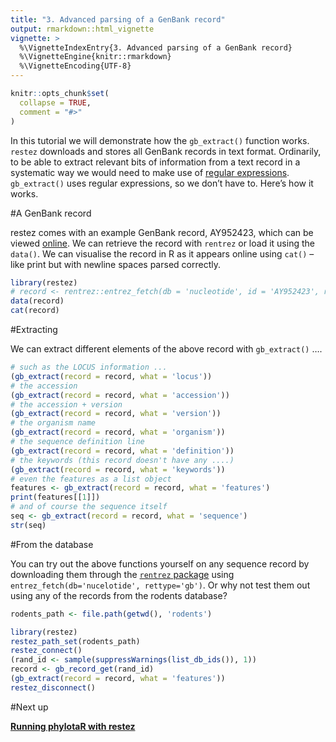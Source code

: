 ```yaml
---
title: "3. Advanced parsing of a GenBank record"
output: rmarkdown::html_vignette
vignette: >
  %\VignetteIndexEntry{3. Advanced parsing of a GenBank record}
  %\VignetteEngine{knitr::rmarkdown}
  %\VignetteEncoding{UTF-8}
---
```


```r
knitr::opts_chunk$set(
  collapse = TRUE,
  comment = "#>"
)
```

In this tutorial we will demonstrate how the `gb_extract()` function works. `restez` downloads and stores all GenBank records in text format. Ordinarily, to be able to extract relevant bits of information from a text record in a systematic way we would need to make use of [regular expressions](https://en.wikipedia.org/wiki/Regular_expression). `gb_extract()` uses regular expressions, so we don't have to. Here's how it works.

#A GenBank record

restez comes with an example GenBank record, AY952423, which can be viewed [online](https://www.ncbi.nlm.nih.gov/nuccore/AY952423.1). We can retrieve the record with `rentrez` or load it using the `data()`. We can visualise the record in R as it appears online using `cat()` -- like print but with newline spaces parsed correctly.

```r
library(restez)
# record <- rentrez::entrez_fetch(db = 'nucleotide', id = 'AY952423', rettype = 'gb', retmode = 'text')
data(record)
cat(record)
```

#Extracting

We can extract different elements of the above record with `gb_extract()` ....

```r
# such as the LOCUS information ...
(gb_extract(record = record, what = 'locus'))
# the accession
(gb_extract(record = record, what = 'accession'))
# the accession + version
(gb_extract(record = record, what = 'version'))
# the organism name
(gb_extract(record = record, what = 'organism'))
# the sequence definition line
(gb_extract(record = record, what = 'definition'))
# the keywords (this record doesn't have any ....)
(gb_extract(record = record, what = 'keywords'))
# even the features as a list object
features <- gb_extract(record = record, what = 'features')
print(features[[1]])
# and of course the sequence itself
seq <- gb_extract(record = record, what = 'sequence')
str(seq)
```

#From the database

You can try out the above functions yourself on any sequence record by downloading them through the [`rentrez` package](https://github.com/ropensci/rentrez) using `entrez_fetch(db='nucelotide', rettype='gb')`. Or why not test them out using any of the records from the rodents database?

```r
rodents_path <- file.path(getwd(), 'rodents')
```
```r
library(restez)
restez_path_set(rodents_path)
restez_connect()
(rand_id <- sample(suppressWarnings(list_db_ids()), 1))
record <- gb_record_get(rand_id)
(gb_extract(record = record, what = 'features'))
restez_disconnect()
```

#Next up

**[Running phylotaR with restez](https://antonellilab.github.io/restez/articles/phylotar.html)**
